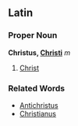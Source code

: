 ==Latin==
===Proper Noun===
'''Christus, [[Wiktionary Appendix:Latin second declension|Christi]]''' ''m''

#[[Christ]]

===Related Words===
*[[Antichristus]]
*[[Christianus]]